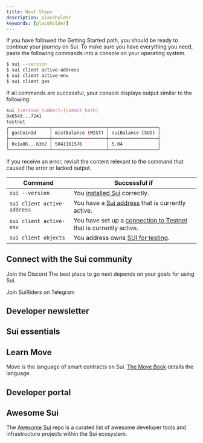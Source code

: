 ```yaml
---
title: Next Steps
description: placeholder
keywords: [placeholder]
---
```


If you have followed the Getting Started path, you should be ready to continue your journey on Sui. To make sure you have everything you need, paste the following commands into a console on your operating system. 

```sh
$ sui --version
$ sui client active-address
$ sui client active-env
$ sui client gas
```

If all commands are successful, your console displays output similar to the following:

```sh
sui [version_number]-[commit_hash]
0x6543...7241
testnet
╭───────────────┬────────────────────┬──────────────────╮
│ gasCoinId     │ mistBalance (MIST) │ suiBalance (SUI) │
├───────────────┼────────────────────┼──────────────────┤
│ 0x1e86...63b2 │ 5041161576         │ 5.04             │
╰───────────────┴────────────────────┴──────────────────╯
```

If you receive an error, revisit the content relevant to the command that caused the error or lacked output.

| Command | Successful if |
| ------- | -------------- |
| `sui --version` | You [installed Sui](/guides/developer/getting-started/sui-install.mdx) correctly. |
| `sui client active-address` | You have a [Sui address](/guides/developer/getting-started/get-address.mdx) that is currently active. |
| `sui client active-env` | You have set up a [connection to Testnet](/guides/developer/getting-started/connect.mdx) that is currently active. |
| `sui client objects` | You address owns [SUI for testing](/guides/developer/getting-started/get-coins.mdx). |

## Connect with the Sui community

Join the Discord 
The best place to go next depends on your goals for using Sui.

Join SuiRiders on Telegram 

## Developer newsletter

## Sui essentials

## Learn Move

Move is the language of smart contracts on Sui. [The Move Book](https://move-book.com/) details the language.

## Developer portal

## Awesome Sui

The [Awesome Sui](/resources/awesome-sui.mdx) repo is a curated list of awesome developer tools and infrastructure projects within the Sui ecosystem. 
